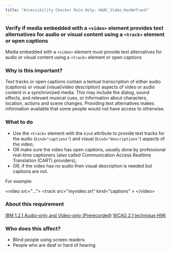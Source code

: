 ```yaml
---
title: "Accessibility Checker Rule Help: HAAC_Video_HasNoTrack"
---
```


<div className="toolHelp">
<Row>
<Column colLg={16} colMd={8} colSm={4} className="toolHead">

### Verify if media embedded with a `<video>` element provides text alternatives for audio or visual content using a `<track>` element or open captions

<div id="locLevel"></div>

Media embedded with a `<video>` element must provide text alternatives for audio or visual content using a `<track>` element or open captions

</Column>
</Row>
<Row>
<Column colLg={11} colMd={5} colSm={4} className="toolMain">

### Why is this important?

Text tracks or open captions contain a textual transcription of either audio (captions) or visual (visual/video description) aspects of video or audio content in a synchronized media. This may include the dialog, sound effects, and relevant musical cues, or information about characters, location, actions and scene changes. Providing text alternatives makes information available that some people would not have access to otherwise.

<div id="locSnippet"></div>

### What to do

* Use the `<track>` element with the `kind` attribute to provide text tracks for the audio (`kind="captions"`) and visual (`kind="descriptions"`) aspects of the video;
* OR make sure the video has open captions, usually done by professional real-time captioners (also called Communication Access Realtime Translation (CART) providers);
* OR, if the video has no audio then visual description is needed but captions are not.

For example:

<CodeSnippet type="multi" light={true}>&lt;video src="..."&gt;
      &lt;track src="myvideo.srt" kind="captions" &gt;
&lt;/video&gt;</CodeSnippet>

</Column>
<Column colLg={5} colMd={3} colSm={4} className="toolLeft">

### About this requirement

[IBM 1.2.1 Audio-only and Video-only (Prerecorded)](http://www.ibm.com/able/guidelines/ci162/audio_and_video.html)
[WCAG 2.1 technique H96](https://www.w3.org/WAI/WCAG21/Techniques/html/H96)

### Who does this affect?

* Blind people using screen readers
* People who are deaf or hard of hearing

</Column>
</Row>
</div>

